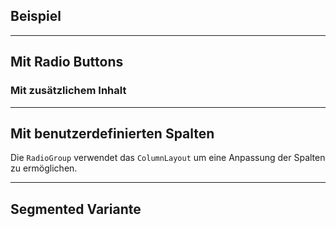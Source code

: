 ## Beispiel

<LiveCodeEditor />

---

## Mit Radio Buttons

<LiveCodeEditor example="buttons" editorCollapsed />

### Mit zusätzlichem Inhalt

<LiveCodeEditor example="content" editorCollapsed />

---

## Mit benutzerdefinierten Spalten

Die `RadioGroup` verwendet das `ColumnLayout` um eine Anpassung der Spalten zu
ermöglichen.

<LiveCodeEditor example="customColumns" editorCollapsed />

---

## Segmented Variante

<LiveCodeEditor example="segmented" editorCollapsed />
